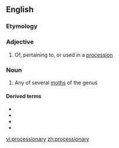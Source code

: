 ==English==
{{rfi}}
{{wikipedia|Thaumetopoeidae}}
{{wikispecies|Thaumetopoea}}

===Etymology===
{{rfe|lang=en}}

===Adjective===
{{en-adj}}

# Of, pertaining to, or used in a [[procession]]

===Noun===
{{en-noun|processionaries}}

# Any of several [[moth]]s of the genus {{taxlink|Thaumetopoea|genus|noshow=1}}

====Derived terms====
* {{vern|oak processionary|pedia=1}}
* {{vern|pine processionary|pedia=1}}
* {{vern|processionary caterpillar|pedia=1}}
* {{vern|processionary moth|pedia=1}}

[[vi:processionary]]
[[zh:processionary]]